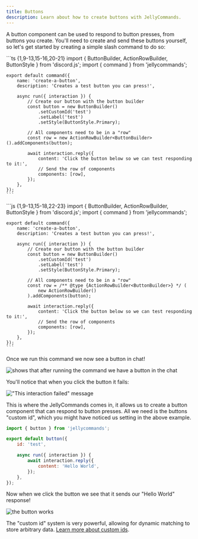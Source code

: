 ```yaml
---
title: Buttons
description: Learn about how to create buttons with JellyCommands.
---
```



A button component can be used to respond to button presses, from buttons you create. You'll need to create and send these buttons yourself, so let's get started by creating a simple slash command to do so:

<Tabs>
  <TabItem label="TypeScript">
    ```ts {1,9-13,15-16,20-21}
    import { ButtonBuilder, ActionRowBuilder, ButtonStyle } from 'discord.js';
    import { command } from 'jellycommands';

    export default command({
        name: 'create-a-button',
        description: 'Creates a test button you can press!',

        async run({ interaction }) {
            // Create our button with the button builder
            const button = new ButtonBuilder()
                .setCustomId('test')
                .setLabel('test')
                .setStyle(ButtonStyle.Primary);

            // All components need to be in a "row"
            const row = new ActionRowBuilder<ButtonBuilder>().addComponents(button);

            await interaction.reply({
                content: 'Click the button below so we can test responding to it:',
                // Send the row of components
                components: [row],
            });
        },
    });
    ```

  </TabItem>
  
  <TabItem label="JavaScript">
    ```js {1,9-13,15-18,22-23}
    import { ButtonBuilder, ActionRowBuilder, ButtonStyle } from 'discord.js';
    import { command } from 'jellycommands';

    export default command({
        name: 'create-a-button',
        description: 'Creates a test button you can press!',

        async run({ interaction }) {
            // Create our button with the button builder
            const button = new ButtonBuilder()
                .setCustomId('test')
                .setLabel('test')
                .setStyle(ButtonStyle.Primary);

            // All components need to be in a "row"
            const row = /** @type {ActionRowBuilder<ButtonBuilder>} */ (
                new ActionRowBuilder()
            ).addComponents(button);

            await interaction.reply({
                content: 'Click the button below so we can test responding to it:',
                // Send the row of components
                components: [row],
            });
        },
    });
    ```

  </TabItem>
</Tabs>

Once we run this command we now see a button in chat!

![shows that after running the command we have a button in the chat]($assets/docs/create-a-button-command.png)

You'll notice that when you click the button it fails:

!["This interaction failed" message]($assets/docs/button-failed.png)

This is where the JellyCommands comes in, it allows us to create a button component that can respond to button presses. All we need is the buttons "custom id", which you might have noticed us setting in the above example.

```js
import { button } from 'jellycommands';

export default button({
	id: 'test',

	async run({ interaction }) {
		await interaction.reply({
			content: 'Hello World',
		});
	},
});
```

Now when we click the button we see that it sends our "Hello World" response!

![the button works]($assets/docs/working-button.png)

The "custom id" system is very powerful, allowing for dynamic matching to store arbitrary data. [Learn more about custom ids](/components/custom-ids).
